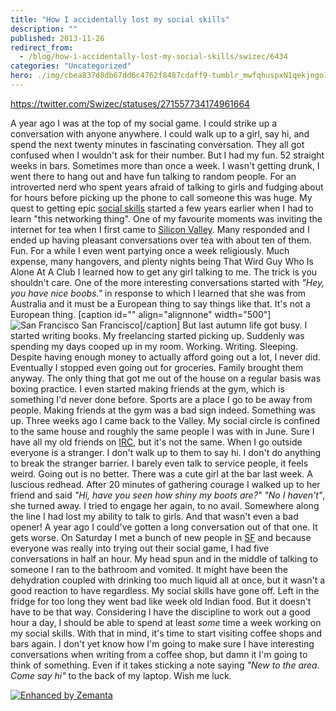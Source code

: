```yaml
---
title: "How I accidentally lost my social skills"
description: ""
published: 2013-11-26
redirect_from:
  - /blog/how-i-accidentally-lost-my-social-skills/swizec/6434
categories: "Uncategorized"
hero: ./img/cbea837d8db67dd6c4762f8487cdaff9-tumblr_mwfqhuspxN1qekjngo1_500.jpg
---
```


https://twitter.com/Swizec/statuses/271557734174961664

A year ago I was at the top of my social game. I could strike up a conversation with anyone anywhere. I could walk up to a girl, say hi, and spend the next twenty minutes in fascinating conversation. They all got confused when I wouldn't ask for their number. But I had my fun. 52 straight weeks in bars. Sometimes more than once a week. I wasn't getting drunk, I went there to hang out and have fun talking to random people. For an introverted nerd who spent years afraid of talking to girls and fudging about for hours before picking up the phone to call someone this was huge. My quest to getting epic [social skills](http://en.wikipedia.org/wiki/Social_skills "Social skills") started a few years earlier when I had to learn "this networking thing". One of my favourite moments was inviting the internet for tea when I first came to [Silicon Valley](<http://maps.google.com/maps?ll=37.37,-122.04&spn=1.0,1.0&q=37.37,-122.04 (Silicon%20Valley)&t=h> "Silicon Valley"). Many responded and I ended up having pleasant conversations over tea with about ten of them. Fun. For a while I even went partying once a week religiously. Much expense, many hangovers, and plenty nights being That Wird Guy Who Is Alone At A Club I learned how to get any girl talking to me. The trick is you shouldn't care. One of the more interesting conversations started with _"Hey, you have nice boobs."_ in response to which I learned that she was from Australia and it must be a European thing to say things like that. It's not a European thing. \[caption id="" align="alignnone" width="500"]![San Francisco](./img/cbea837d8db67dd6c4762f8487cdaff9-tumblr_mwfqhuspxN1qekjngo1_500.jpg) San Francisco\[/caption] But last autumn life got busy. I started writing books. My freelancing started picking up. Suddenly was spending my days cooped up in my room. Working. Writing. Sleeping. Despite having enough money to actually afford going out a lot, I never did. Eventually I stopped even going out for groceries. Family brought them anyway. The only thing that got me out of the house on a regular basis was boxing practice. I even started making friends at the gym, which is something I'd never done before. Sports are a place I go to be away from people. Making friends at the gym was a bad sign indeed. Something was up. Three weeks ago I came back to the Valley. My social circle is confined to the same house and roughly the same people I was with in June. Sure I have all my old friends on [IRC](http://en.wikipedia.org/wiki/Internet_Relay_Chat "Internet Relay Chat"), but it's not the same. When I go outside everyone is a stranger. I don't walk up to them to say hi. I don't do anything to break the stranger barrier. I barely even talk to service people, it feels weird. Going out is no better. There was a cute girl at the bar last week. A luscious redhead. After 20 minutes of gathering courage I walked up to her friend and said _"Hi, have you seen how shiny my boots are?"_ _"No I haven't"_, she turned away. I tried to engage her again, to no avail. Somewhere along the line I had lost my ability to talk to girls. And that wasn't even a bad opener! A year ago I could've gotten a long conversation out of that one. It gets worse. On Saturday I met a bunch of new people in [SF](<http://maps.google.com/maps?ll=37.7833333333,-122.416666667&spn=0.1,0.1&q=37.7833333333,-122.416666667 (San%20Francisco)&t=h> "San Francisco") and because everyone was really into trying out their social game, I had five conversations in half an hour. My head spun and in the middle of talking to someone I ran to the bathroom and vomited. It might have been the dehydration coupled with drinking too much liquid all at once, but it wasn't a good reaction to have regardless. My social skills have gone off. Left in the fridge for too long they went bad like week old Indian food. But it doesn't have to be that way. Considering I have the discipline to work out a good hour a day, I should be able to spend at least _some_ time a week working on my social skills. With that in mind, it's time to start visiting coffee shops and bars again. I don't yet know how I'm going to make sure I have interesting conversations when writing from a coffee shop, but damn it I'm going to think of something. Even if it takes sticking a note saying _"New to the area. Come say hi"_ to the back of my laptop. Wish me luck.

[![Enhanced by Zemanta](http://img.zemanta.com/zemified_e.png?x-id=3f574e08-70a9-4df6-93fa-2501dfddb027)](http://www.zemanta.com/?px "Enhanced by Zemanta")
